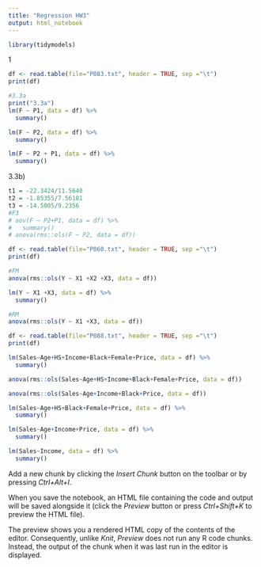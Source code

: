 ---
title: "Regression HW3"
output: html_notebook
---
```{r}
library(tidymodels)
```

1

```{r}
df <- read.table(file="P083.txt", header = TRUE, sep ="\t")
print(df)
```

```{r}
#3.3a
print("3.3a")
lm(F ~ P1, data = df) %>% 
  summary()
```
```{r}
lm(F ~ P2, data = df) %>% 
  summary()
```

```{r}
lm(F ~ P2 + P1, data = df) %>% 
  summary()
```
3.3b)
```{r}
t1 = -22.3424/11.5640
t2 = -1.85355/7.56181
t3 = -14.5005/9.2356
#F3
# aov(F ~ P2+P1, data = df) %>%
#   summary()
# anova(rms::ols(F ~ P2, data = df))
```

```{r}
df <- read.table(file="P060.txt", header = TRUE, sep ="\t")
print(df)
```
```{r}
#FM
anova(rms::ols(Y ~ X1 +X2 +X3, data = df)) 
```

```{r}
lm(Y ~ X1 +X3, data = df) %>% 
  summary()
```

```{r}
#RM
anova(rms::ols(Y ~ X1 +X3, data = df)) 
```

```{r}
df <- read.table(file="P088.txt", header = TRUE, sep ="\t")
print(df)
```
```{r}
lm(Sales~Age+HS+Income+Black+Female+Price, data = df) %>%
  summary()
```

```{r}
anova(rms::ols(Sales~Age+HS+Income+Black+Female+Price, data = df))
```

```{r}
anova(rms::ols(Sales~Age+Income+Black+Price, data = df))

```

```{r}
lm(Sales~Age+HS+Black+Female+Price, data = df) %>%
  summary()
```
```{r}
lm(Sales~Age+Income+Price, data = df) %>%
  summary()
```

```{r}
lm(Sales~Income, data = df) %>%
  summary()
```

Add a new chunk by clicking the *Insert Chunk* button on the toolbar or by pressing *Ctrl+Alt+I*.

When you save the notebook, an HTML file containing the code and output will be saved alongside it (click the *Preview* button or press *Ctrl+Shift+K* to preview the HTML file).

The preview shows you a rendered HTML copy of the contents of the editor. Consequently, unlike *Knit*, *Preview* does not run any R code chunks. Instead, the output of the chunk when it was last run in the editor is displayed.
